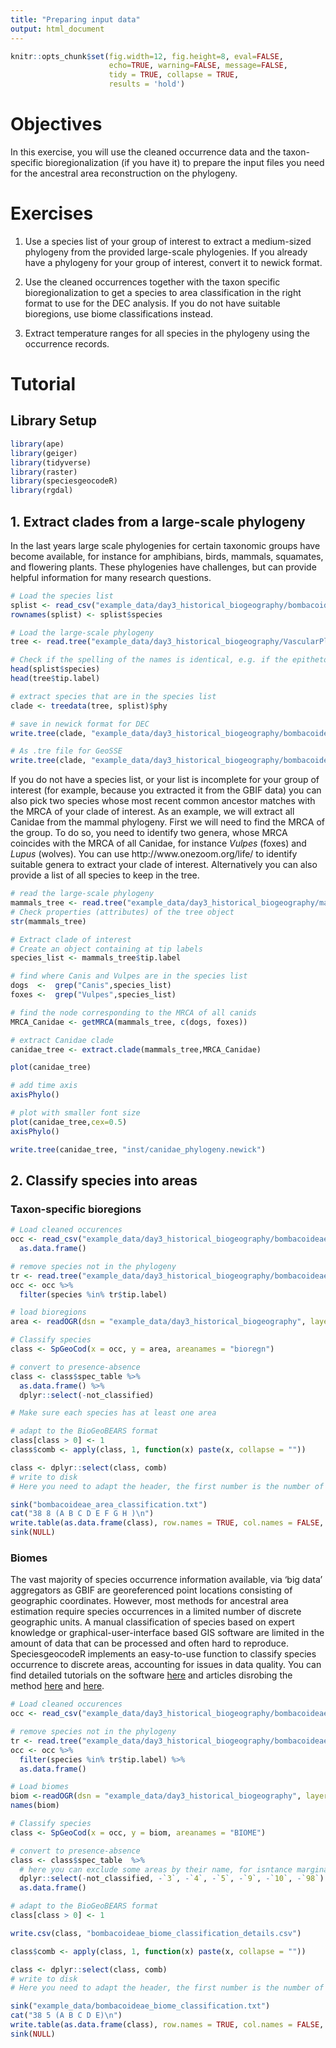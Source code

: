 ```yaml
---
title: "Preparing input data"
output: html_document
---
```


```r
knitr::opts_chunk$set(fig.width=12, fig.height=8, eval=FALSE,
                      echo=TRUE, warning=FALSE, message=FALSE,
                      tidy = TRUE, collapse = TRUE,
                      results = 'hold')
```

# Objectives
In this exercise, you will use the cleaned occurrence data and the taxon-specific bioregionalization (if you have it) to prepare the input files you need for the ancestral area reconstruction on the phylogeny.

# Exercises
1. Use a species list of your group of interest to extract a medium-sized phylogeny from the provided large-scale phylogenies. If you already have a phylogeny for your group of interest, convert it to newick format.

2. Use the cleaned occurrences together with the taxon specific bioregionalization to get a species to area classification in the right format to use for the DEC analysis. If you do not have suitable bioregions, use biome classifications instead.

3. Extract temperature ranges for all species in the phylogeny using the occurrence records.

# Tutorial

## Library Setup
```r
library(ape)
library(geiger)
library(tidyverse)
library(raster)
library(speciesgeocodeR)
library(rgdal)
```

## 1. Extract clades from a large-scale phylogeny
In the last years large scale phylogenies for certain taxonomic groups have become available, for instance for amphibians, birds, mammals, squamates, and flowering plants. These phylogenies have challenges, but can provide helpful information for many research questions. 

```r
# Load the species list
splist <- read_csv("example_data/day3_historical_biogeography/bombacoideae_specieslist.csv")
rownames(splist) <- splist$species

# Load the large-scale phylogeny
tree <- read.tree("example_data/day3_historical_biogeography/VascularPlants.tre")

# Check if the spelling of the names is identical, e.g. if the epitheton is preceeded by a space or an underscore
head(splist$species)
head(tree$tip.label)

# extract species that are in the species list
clade <- treedata(tree, splist)$phy

# save in newick format for DEC
write.tree(clade, "example_data/day3_historical_biogeography/bombacoideae_phylogeny.newick")

# As .tre file for GeoSSE
write.tree(clade, "example_data/day3_historical_biogeography/bombacoideae_phylogeny.tre")
```

If you do not have a species list, or your list is incomplete for your group of interest (for example, because you extracted it from the GBIF data) you can also pick two species whose most recent common ancestor matches with the MRCA of your clade of interest. As an example, we will extract all Canidae from the mammal phylogeny. First we will need to find the MRCA of the group. To do so, you need to identify two genera, whose MRCA coincides with the MRCA of all Canidae, for instance *Vulpes* (foxes) and *Lupus* (wolves). You can use http://www.onezoom.org/life/ to identify suitable genera to extract your clade of interest. Alternatively you can also provide a list of all species to keep in the tree.

```r
# read the large-scale phylogeny
mammals_tree <- read.tree("example_data/day3_historical_biogeography/mammals.tre")
# Check properties (attributes) of the tree object
str(mammals_tree)

# Extract clade of interest
# Create an object containing at tip labels
species_list <- mammals_tree$tip.label

# find where Canis and Vulpes are in the species list
dogs  <-  grep("Canis",species_list)
foxes <-  grep("Vulpes",species_list)

# find the node corresponding to the MRCA of all canids
MRCA_Canidae <- getMRCA(mammals_tree, c(dogs, foxes))

# extract Canidae clade
canidae_tree <- extract.clade(mammals_tree,MRCA_Canidae)

plot(canidae_tree)

# add time axis
axisPhylo()

# plot with smaller font size
plot(canidae_tree,cex=0.5)
axisPhylo()

write.tree(canidae_tree, "inst/canidae_phylogeny.newick")
```

## 2. Classify species into areas

### Taxon-specific bioregions

```r
# Load cleaned occurences
occ <- read_csv("example_data/day3_historical_biogeography/bombacoideae_occurrences_cleaned.csv") %>% 
  as.data.frame()

# remove species not in the phylogeny
tr <- read.tree("example_data/day3_historical_biogeography/bombacoideae_phylogeny.newick")
occ <- occ %>% 
  filter(species %in% tr$tip.label)

# load bioregions
area <- readOGR(dsn = "example_data/day3_historical_biogeography", layer = "bombacoideae_infomap_shapefile")

# Classify species
class <- SpGeoCod(x = occ, y = area, areanames = "bioregn")

# convert to presence-absence
class <- class$spec_table %>% 
  as.data.frame() %>% 
  dplyr::select(-not_classified) 

# Make sure each species has at least one area

# adapt to the BioGeoBEARS format
class[class > 0] <- 1
class$comb <- apply(class, 1, function(x) paste(x, collapse = ""))

class <- dplyr::select(class, comb)
# write to disk
# Here you need to adapt the header, the first number is the number of tips in your phylogeny, the second number is the number of bioregions, and then in brackets a one latter code for each area

sink("bombacoideae_area_classification.txt")
cat("38 8 (A B C D E F G H )\n")
write.table(as.data.frame(class), row.names = TRUE, col.names = FALSE, quote = FALSE)
sink(NULL)
```

### Biomes
The vast majority of species occurrence information available, via 'big data' aggregators as GBIF are georeferenced point locations consisting of geographic coordinates. However, most methods for ancestral area estimation require species occurrences in a limited number of discrete geographic units. A manual classification of species based on expert knowledge or graphical-user-interface based GIS software are limited in the amount of data that can be processed and often hard to reproduce. SpeciesgeocodeR implements an easy-to-use function to classify species occurrence to discrete areas, accounting for issues in data quality. You can find detailed tutorials on the software [here](https://github.com/azizka/speciesgeocodeR/wiki) and articles disrobing the method [here](https://academic.oup.com/sysbio/article/66/2/145/2670075/SpeciesGeoCoder-Fast-Categorization-of-Species) and [here](http://www.biorxiv.org/content/early/2015/11/24/032755).

```r
# Load cleaned occurences
occ <- read_csv("example_data/day3_historical_biogeography/bombacoideae_occurrences_cleaned.csv")

# remove species not in the phylogeny
tr <- read.tree("example_data/day3_historical_biogeography/bombacoideae_phylogeny.newick")
occ <- occ %>% 
  filter(species %in% tr$tip.label) %>% 
  as.data.frame()

# Load biomes
biom <-readOGR(dsn = "example_data/day3_historical_biogeography", layer = "wwf_terr_ecos")
names(biom)

# Classify species
class <- SpGeoCod(x = occ, y = biom, areanames = "BIOME")

# convert to presence-absence
class <- class$spec_table  %>% 
  # here you can exclude some areas by their name, for isntance marginal areas
  dplyr::select(-not_classified, -`3`, -`4`, -`5`, -`9`, -`10`, -`98`) %>% 
  as.data.frame()

# adapt to the BioGeoBEARS format
class[class > 0] <- 1

write.csv(class, "bombacoideae_biome_classification_details.csv")

class$comb <- apply(class, 1, function(x) paste(x, collapse = ""))

class <- dplyr::select(class, comb)
# write to disk
# Here you need to adapt the header, the first number is the number of tips in your phylogeny, the second number is the number of bioregions, and then in brackets a one latter code for each area

sink("example_data/bombacoideae_biome_classification.txt")
cat("38 5 (A B C D E)\n")
write.table(as.data.frame(class), row.names = TRUE, col.names = FALSE, quote = FALSE)
sink(NULL)

```
